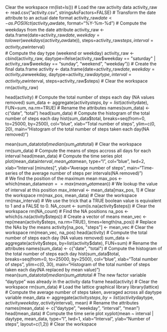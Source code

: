 
Clear the workspace
rm(list=ls())
# Load the raw activity data
activity_raw <- read.csv("activity.csv", stringsAsFactors=FALSE)
# Transform the date attribute to an actual date format
activity_raw$date <- as.POSIXct(activity_raw$date, format="%Y-%m-%d")
# Compute the weekdays from the date attribute
activity_raw <- data.frame(date=activity_raw$date, 
                           weekday=tolower(weekdays(activity_raw$date)), 
                           steps=activity_raw$steps, 
                           interval=activity_raw$interval)                         
# Compute the day type (weekend or weekday)
                           activity_raw <- cbind(activity_raw, 
                      daytype=ifelse(activity_raw$weekday == "saturday" | 
                                     activity_raw$weekday == "sunday", "weekend", 
                                     "weekday"))
# Create the final data.frame
activity <- data.frame(date=activity_raw$date, 
                       weekday=activity_raw$weekday, 
                       daytype=activity_raw$daytype, 
                       interval=activity_raw$interval,
                       steps=activity_raw$steps)
# Clear the workspace
rm(activity_raw)

head(activity)
# Compute the total number of steps each day (NA values removed)
sum_data <- aggregate(activity$steps, by=list(activity$date), FUN=sum, na.rm=TRUE)
# Rename the attributes
names(sum_data) <- c("date", "total")
head(sum_data)
# Compute the histogram of the total number of steps each day
hist(sum_data$total, 
     breaks=seq(from=0, to=25000, by=2500),
     col="blue", 
     xlab="Total number of steps", 
     ylim=c(0, 20), 
     main="Histogram of the total number of steps taken each day\n(NA removed)")

mean(sum_data$total)
median(sum_data$total)
# Clear the workspace
rm(sum_data)
# Compute the means of steps accross all days for each interval
head(mean_data)
# Compute the time series plot
plot(mean_data$interval, 
     mean_data$mean, 
     type="l", 
     col="blue", 
     lwd=2, 
     xlab="Interval [minutes]", 
     ylab="Average number of steps", 
     main="Time-series of the average number of steps per intervals\n(NA removed)")     
     # We find the position of the maximum mean
max_pos <- which(mean_data$mean == max(mean_data$mean))
# We lookup the value of interval at this position
max_interval <- mean_data[max_pos, 1]
# Clear the workspace
rm(max_pos, mean_data)
# Clear the workspace
rm(max_interval)
# We use the trick that a TRUE boolean value is equivalent to 1 and a FALSE to 0.
NA_count <- sum(is.na(activity$steps))
# Clear the workspace
rm(NA_count)
# Find the NA positions
na_pos <- which(is.na(activity$steps))
# Create a vector of means
mean_vec <- rep(mean(activity$steps, na.rm=TRUE), times=length(na_pos))
# Replace the NAs by the means
activity[na_pos, "steps"] <- mean_vec
# Clear the workspace
rm(mean_vec, na_pos)
head(activity)
# Compute the total number of steps each day (NA values removed)
sum_data <- aggregate(activity$steps, by=list(activity$date), FUN=sum)
# Rename the attributes
names(sum_data) <- c("date", "total")
# Compute the histogram of the total number of steps each day
hist(sum_data$total, 
     breaks=seq(from=0, to=25000, by=2500),
     col="blue", 
     xlab="Total number of steps", 
     ylim=c(0, 30), 
     main="Histogram of the total number of steps taken each day\n(NA replaced by mean value)")
mean(sum_data$total)
median(sum_data$total
# The new factor variable "daytype" was already in the activity data frame
head(activity)
# Clear the workspace
rm(sum_data)
# Load the lattice graphical library
library(lattice)
# Compute the average number of steps taken, averaged across all daytype variable
mean_data <- aggregate(activity$steps, 
                       by=list(activity$daytype, 
                               activity$weekday, activity$interval), mean)
# Rename the attributes
names(mean_data) <- c("daytype", "weekday", "interval", "mean")
head(mean_data)
# Compute the time serie plot
xyplot(mean ~ interval | daytype, mean_data, 
       type="l", 
       lwd=1, 
       xlab="Interval", 
       ylab="Number of steps", 
       layout=c(1,2))
# Clear the workspace
